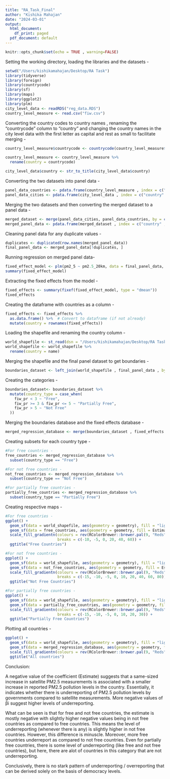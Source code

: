 ```yaml
---
title: "RA_Task_Final"
author: "Kishika Mahajan"
date: "2024-03-01"
output:
  html_document:
    df_print: paged
  pdf_document: default
---
```


```r
knitr::opts_chunk$set(echo = TRUE , warning=FALSE)
```

Setting the working directory, loading the libraries and the datasets - 

```r
setwd("/Users/kishikamahajan/Desktop/RA Task")
library(tidyverse)
library(foreign)
library(countrycode)
library(sf)
library(maps)
library(ggplot2)
library(plm)
city_level_data <- readRDS("reg_data.RDS")
country_level_measure <- read.csv("fiw.csv")
```

Converting the country codes to country names , renaming the "countrycode" column to "country" and changing the country names in the city level data with the first letter as capital and rest as small to facilitate merging - 

```r
country_level_measure$countrycode <- countrycode(country_level_measure$countrycode, "iso3c" , "country.name")

country_level_measure <- country_level_measure %>%
  rename(country = countrycode)

city_level_data$country <- str_to_title(city_level_data$country)
```

Converting the two datasets into panel data - 

```r
panel_data_countries <- pdata.frame(country_level_measure , index = c("country" , "year"))
panel_data_cities <- pdata.frame(city_level_data , index = c("country" , "year"))
```

Merging the two datasets and then converting the merged dataset to a panel data - 

```r
merged_dataset <- merge(panel_data_cities, panel_data_countries, by = c("country", "year"))
merged_panel_data <- pdata.frame(merged_dataset , index = c("country" , "year"))
```

Cleaning panel data for any duplicate values - 

```r
duplicates <- duplicated(row.names(merged_panel_data))
final_panel_data <- merged_panel_data[!duplicates, ]
```

Running regression on merged panel data- 

```r
fixed_effect_model <- plm(pm2_5 ~ pm2.5_20km, data = final_panel_data, model = "within", effect = "individual")
summary(fixed_effect_model)
```

Extracting the fixed effects from the model - 

```r
fixed_effects <- summary(fixef(fixed_effect_model, type = "dmean"))
fixed_effects
```

Creating the dataframe with countries as a column - 

```r
fixed_effects <- fixed_effects %>%
  as.data.frame() %>%  # Convert to dataframe (if not already)
  mutate(country = rownames(fixed_effects))
```

Loading the shapefile and renaming the country column - 

```r
world_shapefile <- st_read(dsn = "/Users/kishikamahajan/Desktop/RA Task/world-administrative-boundaries/world-administrative-boundaries.shx")
world_shapefile <- world_shapefile %>%
  rename(country = name)
```

Merging the shapefile and the final panel dataset to get boundaries -

```r
boundaries_dataset <- left_join(world_shapefile , final_panel_data , by = "country")
```

Creating the categories - 

```r
boundaries_dataset<- boundaries_dataset %>%
  mutate(country_type = case_when(
    fiw_pr < 3 ~ "Free",
    fiw_pr >= 3 & fiw_pr <= 5 ~ "Partially Free",
    fiw_pr > 5 ~ "Not Free"
  ))
```

Merging the boundaries database and the fixed effects database - 

```r
merged_regression_database <- merge(boundaries_dataset , fixed_effects , by = "country")
```

Creating subsets for each country type - 

```r
#For free countries - 
free_countries <- merged_regression_database %>%
  subset(country_type == "Free")

#For not free countries - 
not_free_countries <- merged_regression_database %>%
  subset(country_type == "Not Free")

#For partially free countries - 
partially_free_countries <- merged_regression_database %>%
  subset(country_type == "Partially Free")
```

Creating respective maps - 

```r
#For free countries - 
ggplot() +
  geom_sf(data = world_shapefile, aes(geometry = geometry), fill = "lightgray", color = "black") +
  geom_sf(data = free_countries, aes(geometry = geometry, fill = Estimate)) +
  scale_fill_gradientn(colours = rev(RColorBrewer::brewer.pal(9, "Reds")),
                       breaks = c(-10, -5, 0, 20, 40, 60)) + 
  ggtitle("Free Countries")
```

```r
#For not free countries - 
ggplot() +
  geom_sf(data = world_shapefile, aes(geometry = geometry), fill = "lightgray", color = "black") +
  geom_sf(data = not_free_countries, aes(geometry = geometry, fill = Estimate)) +
  scale_fill_gradientn(colours = rev(RColorBrewer::brewer.pal(9, "Reds")),
                       breaks = c(-15, -10, -5, 0, 10, 20, 40, 60, 80)) +  
  ggtitle("Not Free Countries")

```

```r
#For partially free countries - 
ggplot() +
  geom_sf(data = world_shapefile, aes(geometry = geometry), fill = "lightgray", color = "black") +
  geom_sf(data = partially_free_countries, aes(geometry = geometry, fill = Estimate)) +
  scale_fill_gradientn(colours = rev(RColorBrewer::brewer.pal(9, "Reds")),
                       breaks = c(-15, -10, -5, 0, 10, 20, 30)) + 
  ggtitle("Partially Free Countries")
```

Plotting all countries - 

```r
ggplot() +
  geom_sf(data = world_shapefile, aes(geometry = geometry), fill = "lightgray", color = "black") +
  geom_sf(data = merged_regression_database, aes(geometry = geometry, fill = Estimate)) +
  scale_fill_gradientn(colours = rev(RColorBrewer::brewer.pal(9, "Reds"))) +
  ggtitle("All countries")
```

Conclusion: 

A negative value of the coefficient (Estimate) suggests that a same-sized increase in satellite PM2.5 measurements is associated with a smaller increase in reported PM2.5 pollution levels in the country. Essentially, it indicates whether there is underreporting of PM2.5 pollution levels by governments compared to satellite measurements. More negative values of βi suggest higher levels of underreporting.

What can be seen is that for free and not free countries, the estimate is mostly negative with slightly higher negative values being in not free countries as compared to free countries. This means the level of underreporting (whenever there is any) is slightly higher in not free countries. However, this difference is minuscle. Moreover, more free countries underreport as compared to not free countries. 
Even for partially free countries, there is some level of underreporting (like free and not free countries), but here, there are alot of countries in this category that are not underreporting. 

Conclusively, there is no stark pattern of underreporting / overreporting that can be derived solely on the basis of democracy levels.  